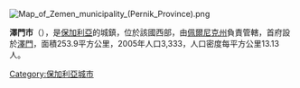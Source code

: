 [[Image:Map_of_Zemen_municipality_(Pernik_Province).png|right]]
{{Coord|42.467|N|22.75|E|display=title}}

'''澤門市'''（{{lang-bg|Земен}}），是[[保加利亞|保加利亞]]的城鎮，位於該國西部，由[[佩爾尼克州|佩爾尼克州]]負責管轄，首府設於[[澤門|澤門]]，面積253.9平方公里，2005年人口3,333，人口密度每平方公里13.13人。

{{Bulgaria-geo-stub}}
[[Category:保加利亞城市|Category:保加利亞城市]]